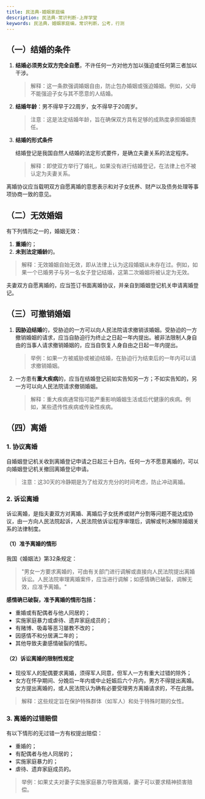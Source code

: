 ```yaml
---
title: 民法典-婚姻家庭编
description: 民法典-常识判断-上岸学堂
keywords: 民法典，婚姻家庭编，常识判断，公考，行测
---
```


## （一）结婚的条件

1. **结婚必须男女双方完全自愿**，不许任何一方对他方加以强迫或任何第三者加以干涉。

   > 解释：这一条款强调婚姻自由，防止包办婚姻或强迫婚姻。例如，父母不能强迫子女与其不愿意的人结婚。

2. **结婚年龄**：男不得早于22周岁，女不得早于20周岁。

   > 注意：这是法定结婚年龄，旨在确保双方具有足够的成熟度承担婚姻责任。

3. **结婚的形式条件**
   
   结婚登记是我国自然人结婚的法定形式要件，是确立夫妻关系的法定程序。

   > 解释：即使双方举行了婚礼，如果没有进行结婚登记，在法律上也不被认定为夫妻关系。

离婚协议应当载明双方自愿离婚的意思表示和对子女抚养、财产以及债务处理等事项协商一致的意见。

## （二）无效婚姻

有下列情形之一的，婚姻无效：

1. **重婚**的；
2. **未到法定婚龄**的。

> 解释：无效婚姻自始无效，即从法律上认为这段婚姻从未存在过。例如，如果一个已婚男子与另一名女子登记结婚，这第二次婚姻将被认定为无效。

夫妻双方自愿离婚的，应当签订书面离婚协议，并亲自到婚姻登记机关申请离婚登记。

## （三）可撤销婚姻

1. **因胁迫结婚**的，受胁迫的一方可以向人民法院请求撤销该婚姻。受胁迫的一方撤销婚姻的请求，应当自胁迫行为终止之日起一年内提出。被非法限制人身自由的当事人请求撤销婚姻的，应当自恢复人身自由之日起一年内提出。

   > 举例：如果一方被威胁或被迫结婚，在胁迫行为结束后的一年内可以请求撤销婚姻。

2. 一方患有**重大疾病**的，应当在结婚登记前如实告知另一方；不如实告知的，另一方可以向人民法院请求撤销婚姻。

   > 解释：重大疾病通常指可能严重影响婚姻生活或后代健康的疾病。例如，某些遗传性疾病或传染性疾病。

## （四）离婚

### 1. 协议离婚

自婚姻登记机关收到离婚登记申请之日起三十日内，任何一方不愿意离婚的，可以向婚姻登记机关撤回离婚登记申请。

> 注意：这30天的冷静期是为了给双方充分的时间考虑，防止冲动离婚。

### 2. 诉讼离婚

诉讼离婚，是指夫妻双方对离婚、离婚后子女抚养或财产分割等问题不能达成协议，由一方向人民法院起诉，人民法院依诉讼程序审理后，调解或判决解除婚姻关系的法律制度。

#### （1）准予离婚的情形

我国《婚姻法》第32条规定：
> "男女一方要求离婚的，可由有关部门进行调解或直接向人民法院提出离婚诉讼。人民法院审理离婚案件，应当进行调解；如感情确已破裂，调解无效，应准予离婚。"

**感情确已破裂，准予离婚的情形包括：**

- 重婚或有配偶者与他人同居的；
- 实施家庭暴力或虐待、遗弃家庭成员的；
- 有赌博、吸毒等恶习屡教不改的；
- 因感情不和分居满二年的；
- 其他导致夫妻感情破裂的情形。

#### （2）诉讼离婚的限制性规定

- 现役军人的配偶要求离婚，须得军人同意，但军人一方有重大过错的除外；
- 女方在怀孕期间、分娩后一年内或中止妊娠后六个月内，男方不得提出离婚。女方提出离婚的，或人民法院认为确有必要受理男方离婚请求的，不在此限。

> 解释：这些规定旨在保护特殊群体（如军人）和处于特殊时期的女性。

### 3. 离婚的过错赔偿

有以下情形的无过错一方有权提出赔偿：

- 重婚的；
- 有配偶者与他人同居的；
- 实施家庭暴力的；
- 虐待、遗弃家庭成员的。

> 举例：如果丈夫对妻子实施家庭暴力导致离婚，妻子可以要求精神损害赔偿。
